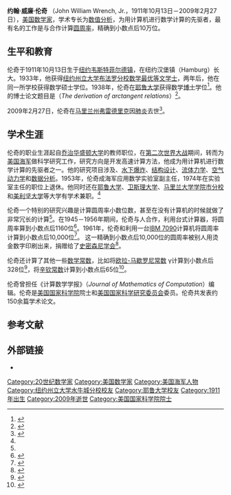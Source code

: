 {{Infobox scientist
|name              = 约翰·伦奇<br/>（John  Wrench）
|image =  <!-- only free-content images are allowed for depicting living people - see [[WP:NONFREE|WP:NONFREE]] -->
|image_size        =
|caption           =
|birth_date        = {{birth date|1911|10|13|mf=y}}
|birth_place       = [[纽约|纽约]]韦斯特菲尔德镇
|death_date        = {{death date and age |2009|2|27 |1911|10|13}}
|death_place       = [[马里兰州|马里兰州]][[弗雷德里克_(马里兰州)|弗雷德里克]]
|residence         =
|citizenship       =
|nationality       =
|ethnicity         =
|fields            = [[数学|数学]]
|workplaces        = [[美国海军|美国海军]]{{link-en|泰勒船模试验槽|David Taylor Model Basin}}应用数学实验室
|alma_mater        = [[纽约州立大学布法罗分校|纽约州立大学布法罗分校]]<br/>[[耶鲁大学|耶鲁大学]]
|doctoral_advisor  =
|academic_advisors =
|doctoral_students =
|notable_students  =
|known_for         = [[圆周率近似值|计算圆周率]]
|author_abbrev_bot =
|author_abbrev_zoo =
|influences        =
|influenced        =
|awards            =
|religion          =
|signature         =  <!--(filename only)-->
|footnotes         =
}}

'''约翰·威廉·伦奇''' （John William Wrench, Jr.，1911年10月13日－2009年2月27日），[[美国|美国]][[数学家|数学家]]，学术专长为[[数值分析|数值分析]]，为用计算机进行数学计算的先驱者，最有名的工作是与{{link-en|丹尼尔·尚克斯|Daniel Shanks}}合作计算[[圆周率|圆周率]]，精确到小数点后10万位。

==生平和教育==
伦奇于1911年10月13日生于[[纽约|纽约]][[韦斯特菲尔德_(纽约州)|韦斯特菲尔德镇]]，在纽约汉堡镇（Hamburg）长大。1933年，他获得[[纽约州立大学布法罗分校|纽约州立大学布法罗分校]][[数学|数学]][[拉丁文学位荣誉|最优等]][[文学士|文学士]]，两年后，他在同一所学校获得数学硕士学位。1938年，伦奇在[[耶鲁大学|耶鲁大学]]获得数学[[哲学博士|博士]]学位<ref name="NP obit">
{{cite news |title=Obituary: Dr. John Wrench Jr. |url=http://www.fredericknewspost.com/sections/local/obit_detail.htm?obitID=25989 |work=Frederick News-Post |location=Frederick, Virginia |date=March 20, 2009 |accessdate=21 April 2009 |archiveurl=https://www.webcitation.org/5fW28kkIR?url=http://www.fredericknewspost.com/sections/local/obit_detail.htm?obitID=25989 |archivedate=2009-03-24 |deadurl=yes }}
</ref>。他的博士论文题目是{{單雙書號轉換|反正切关系的导出}}（''The derivation of arctangent relations''）<ref>
{{cite journal |date=May 1939 |title=Notes |journal=Bulletin of the American Mathematical Society |volume=45 |issue=5 |pages=349–354 |publisher=American Mathematical Society |location=Providence, RI |issn=0273-0979|url=http://www.ams.org/bull/1939-45-05/S0002-9904-1939-06990-5/S0002-9904-1939-06990-5.pdf |format=PDF |accessdate=2009-04-19 |doi=10.1090/S0002-9904-1939-06990-5 }}</ref>。

2009年2月27日，伦奇在[[马里兰州|马里兰州]][[弗雷德里克_(马里兰州)|弗雷德里克]]因[[肺炎|肺炎]]去世<ref name="WashPost obit">
{{cite news |first=Matt |last=Schudel |title=Mathematician Had a Taste for Pi |url=http://www.washingtonpost.com/wp-dyn/content/article/2009/03/24/AR2009032403064_pf.html |work=Washington Post |page=B05 |date=March 25, 2009 |accessdate=31 March 2009 |archiveurl=https://www.webcitation.org/5fggFFk5G?url=http://www.washingtonpost.com/wp-dyn/content/article/2009/03/24/AR2009032403064_pf.html |archivedate=2009年3月31日 |deadurl=yes }}
</ref>。

==学术生涯==
伦奇的职业生涯起自[[乔治华盛顿大学|乔治华盛顿大学]]的教师职位，在[[第二次世界大战|第二次世界大战]]期间，转而为[[美国海军|美国海军]]做科学研究工作，研究方向是开发高速计算方法，他成为用计算机进行数学计算的先驱者之一。他的研究项目涉及{{link-en|水声学|Underwater acoustics}}、[[水下爆炸|水下爆炸]]、[[结构工程|结构设计]]、[[流体力学|流体力学]]、[[空气动力学|空气动力学]]和[[数据分析|数据分析]]。1953年，伦奇成海军{{link-en|泰勒船模试验槽|David Taylor Model Basin}}应用数学实验室副主任，1974年在实验室主任的职位上退休。他同时还在[[耶鲁大学|耶鲁大学]]、[[卫斯理大学|卫斯理大学]]、[[马里兰大学学院市分校|马里兰大学学院市分校]]和[[美利坚大学|美利坚大学]]等大学有学术兼职。<ref name="WashPost obit" />

伦奇一个特别的研究兴趣是计算圆周率小数位数，甚至在没有计算机的时候就做了非常冗长的计算<ref name="WashPost obit" />。在1945－1956年期间，伦奇与人合作，利用台式计算器，将圆周率算到小数点后1160位<ref>
{{cite journal |last=Wrench, Jr. |first=John W. |date=December 1960|title=The evolution of extended decimal approximations to π |url=https://archive.org/details/sim_mathematics-teacher_1960-12_53_8/page/644 |journal=The Mathematics Teacher |volume=53 |pages=644–650}}
</ref>。1961年，伦奇和{{link-en|丹尼尔·尚克斯|Daniel Shanks}}利用一台[[IBM_7090|IBM 7090]]计算机将圆周率计算到小数点后10,000位<ref>
{{cite journal
 | last = Shanks
 | first = Daniel
 | authorlink=Daniel Shanks
 | coauthors = John W. Wrench, Jr.
 | year = 1962
 | title = Calculation of π to 100,000 Decimals
 | url = https://archive.org/details/sim_mathematics-of-computation_1962-01_16_77/page/76
 | journal = Mathematics of Computation
 | volume = 16
 | pages = 76–99
 | issn = 0025-5718
 | doi = 10.2307/2003813
 | issue =77
 | quote = 
 | publisher = American Mathematical Society
 | jstor = 2003813
 }}
</ref>。
这一精确到小数点后10,000位的圆周率被别人用烫金数字印刷出来，捐赠给了[[史密森尼学会|史密森尼学会]]<ref>{{cite journal |last=Polachek |first=Harry |coauthors=James Tomayko (ed.) |year=1996 |title=Anecdotes: Computers vs. the Human Race |url=http://www.priorartdatabase.com/IPCOM/000129969/ |accessdate=2009-04-22 |journal=IEEE Annals of the History of Computing |volume=18 |issue=4 |page=60 |publisher=Institute of Electrical and Electronic Engineers |issn=1058-6180 |quote=In order to assure the preservation of this document, I arranged for two clear copies of the output to be printed and specially bound (inscribed in gold letters)—one of which I donated to the Smithsonian Institution in Washington, D.C.; the other I kept. The transfer to the Smithsonian took place at a small ceremony, attended by about 25 invited guests. |doi=10.1109/mahc.1996.539917 |author= |archive-url=https://web.archive.org/web/20100217000109/http://priorartdatabase.com/IPCOM/000129969/ |archive-date=2010-02-17 |dead-url=yes }}</ref>。

伦奇还计算了其他一些[[数学常数|数学常数]]，比如将[[欧拉-马歇罗尼常数|欧拉-马歇罗尼常数]] γ计算到小数点后328位<ref>
{{cite journal |last=Wrench, Jr. |first=J. W. |year=1952 |title=A new calculation of Euler's constant |journal=Mathematical Tables and Other Aids to Computation |volume=6 |pages=255 }}
</ref>，将[[辛钦常数|辛钦常数]]计算到小数点后65位<ref>
{{cite journal |last=Shanks |first=Daniel |authorlink=Daniel Shanks |coauthors=J. W. Wrench, Jr. |date=April 1959 |title=Khintchine's Constant |journal=American Mathematical Monthly |volume=66 |issue=5 |pages=276–279 |doi=10.2307/2309633 |publisher=Mathematical Association of America |jstor=2309633 }}
</ref>。

伦奇曾担任《计算数学学报》（''Journal of Mathematics of Computation''）编辑。伦奇是[[美国国家科学院|美国国家科学院]]院士和[[美国国家科学研究委员会|美国国家科学研究委员会]]委员。伦奇共发表约150余篇学术论文。 

==参考文献==
{{Pi box}}
{{reflist}}

==外部链接==
*{{MathGenealogy|id=42955}}

{{DEFAULTSORT:Wrench, John William, Jr.}}
[[Category:20世纪数学家|Category:20世纪数学家]]
[[Category:美国数学家|Category:美国数学家]]
[[Category:美国海军人物|Category:美国海军人物]]
[[Category:纽约州立大学水牛城分校校友|Category:纽约州立大学水牛城分校校友]]
[[Category:耶鲁大学校友|Category:耶鲁大学校友]]
[[Category:1911年出生|Category:1911年出生]]
[[Category:2009年逝世|Category:2009年逝世]]
[[Category:美国国家科学院院士|Category:美国国家科学院院士]]